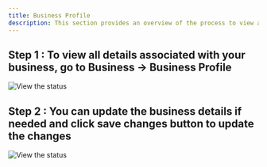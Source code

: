 ```yaml
---
title: Business Profile
description: This section provides an overview of the process to view and manage your business profile for your Dodo Payments account.
---
```

## Step 1 : To view all details associated with your business, go to Business → Business Profile

<Frame>
    <img src="/images/guides/business-user/business-profile-new.png" alt="View the status"/>
</Frame>

## Step 2 : You can update the business details if needed and click save changes button to update the changes

<Frame>
    <img src="/images/guides/business-user/business-profile-save-new.png" alt="View the status"/>
</Frame>
